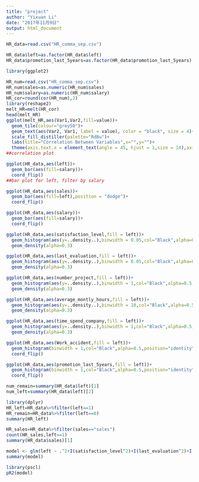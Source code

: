 ---
title: "project"
author: "Yixuan Li"
date: "2017年11月9日"
output: html_document
---
```{r,echo=FALSE}
HR_data=read.csv("HR_comma_sep.csv") 
```
```{r}
HR_data$left=as.factor(HR_data$left)
HR_data$promotion_last_5years=as.factor(HR_data$promotion_last_5years)
```
```{r}
library(ggplot2)
```
```{r,fig.width=12,fig.height=9}
HR_num=read.csv("HR_comma_sep.csv")
HR_num$sales=as.numeric(HR_num$sales)
HR_num$salary=as.numeric(HR_num$salary)
HR_cor=round(cor(HR_num),2)
library(reshape2)
melt_HR=melt(HR_cor)
head(melt_HR)
ggplot(melt_HR,aes(Var1,Var2,fill=value))+
  geom_tile(colour="grey50")+
  geom_text(aes(Var2, Var1, label = value), color = "black", size = 4)+
  scale_fill_distiller(palette="RdBu")+
  labs(title="Correlation Between Variables",x="",y="")+
  theme(axis.text.x = element_text(angle = 45, hjust = 1,size = 14),axis.text.y = element_text(size = 14))
##correlation plot
```
```{r,fig.width=10,fig.height=2}
ggplot(HR_data,aes(left))+
  geom_bar(aes(fill=salary))+
  coord_flip()
##bar plot for left, filter by salary 
```
```{r,fig.width=10,fig.height=4}
ggplot(HR_data,aes(sales))+
  geom_bar(aes(fill=left),position = "dodge")+
  coord_flip()
```
```{r,fig.width=10,fig.height=2}
ggplot(HR_data,aes(salary))+
  geom_bar(aes(fill=salary))+
  coord_flip()
```
```{r,fig.width=6,fig.height=4}
ggplot(HR_data,aes(satisfaction_level,fill = left))+
  geom_histogram(aes(y=..density..),binwidth = 0.05,col="Black",alpha=0.5,position="identity")+
  geom_density(alpha=0.3)
```
```{r,fig.width=6,fig.height=4}
ggplot(HR_data,aes(last_evaluation,fill = left))+
  geom_histogram(aes(y=..density..),binwidth = 0.05,col="Black",alpha=0.5,position="identity")+
  geom_density(alpha=0.3)
```
```{r,fig.width=6,fig.height=4}
ggplot(HR_data,aes(number_project,fill = left))+
  geom_histogram(aes(y=..density..),binwidth = 1,col="Black",alpha=0.5,position="identity")+
  geom_density(alpha=0.3)
```
```{r,fig.width=6,fig.height=4}
ggplot(HR_data,aes(average_montly_hours,fill = left))+
  geom_histogram(aes(y=..density..),binwidth = 10,col="Black",alpha=0.5,position="identity")+
  geom_density(alpha=0.3)
```
```{r,fig.width=6,fig.height=4}
ggplot(HR_data,aes(time_spend_company,fill = left))+
  geom_histogram(aes(y=..density..),binwidth = 1,col="Black",alpha=0.5,position="identity")+
  geom_density(alpha=0.3)
```
```{r,fig.width=6,fig.height=2}
ggplot(HR_data,aes(Work_accident,fill = left))+
  geom_histogram(binwidth = 1,col="Black",alpha=0.5,position="identity")+
  coord_flip()
```
```{r,fig.width=6,fig.height=2}
ggplot(HR_data,aes(promotion_last_5years,fill = left))+
  geom_histogram(binwidth = 1,col="Black",alpha=0.5,position="identity")+
  coord_flip()
```
```{r}
num_remain=summary(HR_data$left)[1]
num_left=summary(HR_data$left)[2]
```
```{r,fig.width=10,fig.height=4}
library(dplyr)
HR_left=HR_data%>%filter(left==1)
HR_remain=HR_data%>%filter(left==0)
summary(HR_left)
```
```{r}
HR_sales=HR_data%>%filter(sales=="sales")
count(HR_sales,left==1)
summary(HR_data$sales)[1]
```
```{r}
model <- glm(left ~ .^2+I(satisfaction_level^2)+I(last_evaluation^2)+I(number_project^2)+I(average_montly_hours^2)+I(time_spend_company^2)+I(Work_accident^2),family="binomial",data=HR_data)
summary(model)
```
```{r}
library(pscl)
pR2(model)
```


